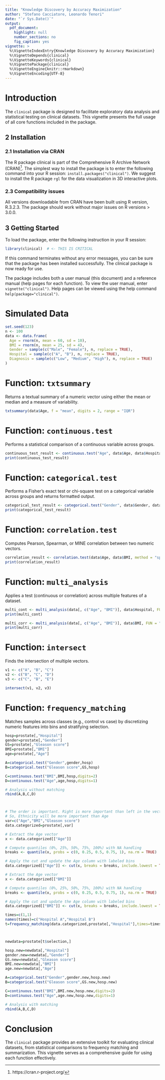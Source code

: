 ```yaml
---
title: "Knowledge Discovery by Accuracy Maximization"
author: "Stefano Cacciatore, Leonardo Tenori"
date: "`r Sys.Date()`"
output:
  pdf_document:
    highlight: null
    number_sections: no
    fig_caption: yes
vignette: >
  %\VignetteIndexEntry{Knowledge Discovery by Accuracy Maximization}
  %\VignetteDepends{clinical}
  %\VignetteKeywords{clinical}
  %\VignettePackage{clinical}
  %\VignetteEngine{knitr::rmarkdown}
  %\VignetteEncoding{UTF-8}
---
```



# Introduction

The `clinical` package is designed to facilitate exploratory data analysis and statistical testing on clinical datasets. This vignette presents the full usage of all core functions included in the package.

 
## 2	Installation

### 2.1 Installation via CRAN

The R package clinical  is part of the Comprehensive R Archive Network (CRAN)^[https://cran.r-project.org/]. The simplest way to install the package is to enter the following command into your R session: `install.packages("clinical")`. We suggest to install the R package `rgl` for the data visualization in 3D interactive plots.


### 2.3 Compatibility issues

All versions downloadable from CRAN have been built using R version, R.3.2.3. The package should work without major issues on R versions > 3.0.0.

## 3  Getting Started 

To load the package, enter the following instruction in your R session:

```r
library(clinical)  # <- THIS IS CRITICAL
```


If this command terminates without any error messages, you can be sure that the package has been installed successfully. The clinical package is now ready for use.

The package includes both a user manual (this document) and a reference manual (help pages for each function). To view the user manual, enter `vignette("clinical")`. Help pages can be viewed using the help command `help(package="clinical")`.




# Simulated Data

```r
set.seed(123)
n <- 100
data <- data.frame(
  Age = rnorm(n, mean = 60, sd = 10),
  BMI = rnorm(n, mean = 25, sd = 4),
  Gender = sample(c("Male", "Female"), n, replace = TRUE),
  Hospital = sample(c("A", "B"), n, replace = TRUE),
  Diagnosis = sample(c("Low", "Medium", "High"), n, replace = TRUE)
)
```


# Function: `txtsummary`

Returns a textual summary of a numeric vector using either the mean or median and a measure of variability.

```r
txtsummary(data$Age, f = "mean", digits = 2, range = "IQR")
```

# Function: `continuous.test`

Performs a statistical comparison of a continuous variable across groups.

```r
continuous_test_result <- continuous.test("Age", data$Age, data$Hospital, center = "mean", range = "sd")
print(continuous_test_result)
```

# Function: `categorical.test`

Performs a Fisher's exact test or chi-square test on a categorical variable across groups and returns formatted output.

```r
categorical_test_result <- categorical.test("Gender", data$Gender, data$Hospital)
print(categorical_test_result)
```

# Function: `correlation.test`

Computes Pearson, Spearman, or MINE correlation between two numeric vectors.

```r
correlation_result <- correlation.test(data$Age, data$BMI, method = "spearman", name = "Age vs BMI")
print(correlation_result)
```

# Function: `multi_analysis`

Applies a test (continuous or correlation) across multiple features of a dataset.

```r
multi_cont <- multi_analysis(data[, c("Age", "BMI")], data$Hospital, FUN = "continuous.test")
print(multi_cont)
```

```r
multi_corr <- multi_analysis(data[, c("Age", "BMI")], data$BMI, FUN = "correlation.test")
print(multi_corr)
```


# Function: `intersect`

Finds the intersection of multiple vectors.

```r
v1 <- c("A", "B", "C")
v2 <- c("B", "C", "D")
v3 <- c("C", "B", "E")

intersect(v1, v2, v3)
```

# Function: `frequency_matching`

Matches samples across classes (e.g., control vs case) by discretizing numeric features into bins and stratifying selection.

```r


hosp=prostate[,"Hospital"]
gender=prostate[,"Gender"]
GS=prostate[,"Gleason score"]
BMI=prostate[,"BMI"]
age=prostate[,"Age"]

A=categorical.test("Gender",gender,hosp)
B=categorical.test("Gleason score",GS,hosp)

C=continuous.test("BMI",BMI,hosp,digits=2)
D=continuous.test("Age",age,hosp,digits=1)

# Analysis without matching
rbind(A,B,C,D)



# The order is important. Right is more important than left in the vector
# So, Ethnicity will be more important than Age
var=c("Age","BMI","Gleason score")
data.categorized=prostate[,var]

# Extract the Age vector
x <- data.categorized[["Age"]]

# Compute quantiles (0%, 25%, 50%, 75%, 100%) with NA handling
breaks <- quantile(x, probs = c(0, 0.25, 0.5, 0.75, 1), na.rm = TRUE)

# Apply the cut and update the Age column with labeled bins
data.categorized[["Age"]] <- cut(x, breaks = breaks, include.lowest = TRUE)

# Extract the Age vector
x <- data.categorized[["BMI"]]

# Compute quantiles (0%, 25%, 50%, 75%, 100%) with NA handling
breaks <- quantile(x, probs = c(0, 0.25, 0.5, 0.75, 1), na.rm = TRUE)

# Apply the cut and update the Age column with labeled bins
data.categorized[["BMI"]] <- cut(x, breaks = breaks, include.lowest = TRUE)

times=c(1,1)
names(times)=c("Hospital A","Hospital B")
t=frequency_matching(data.categorized,prostate[,"Hospital"],times=times)



newdata=prostate[t$selection,]

hosp.new=newdata[,"Hospital"]
gender.new=newdata[,"Gender"]
GS.new=newdata[,"Gleason score"]
BMI.new=newdata[,"BMI"]
age.new=newdata[,"Age"]

A=categorical.test("Gender",gender.new,hosp.new)
B=categorical.test("Gleason score",GS.new,hosp.new)

C=continuous.test("BMI",BMI.new,hosp.new,digits=2)
D=continuous.test("Age",age.new,hosp.new,digits=1)

# Analysis with matching
rbind(A,B,C,D)
```

# Conclusion

The `clinical` package provides an extensive toolkit for evaluating clinical datasets, from statistical comparisons to frequency matching and summarization. This vignette serves as a comprehensive guide for using each function effectively.
